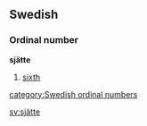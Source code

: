 ==Swedish==
===Ordinal number===
'''sjätte'''

#[[sixth]]

[[category:Swedish ordinal numbers]]

[[sv:sjätte]]